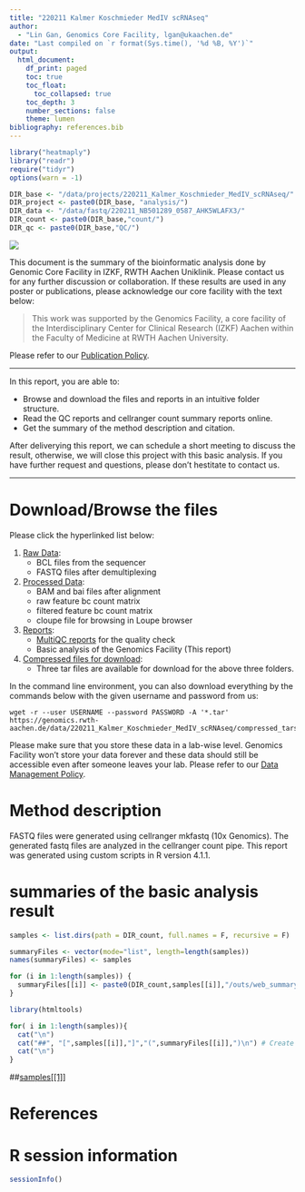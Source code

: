 ```yaml
---
title: "220211 Kalmer Koschmieder MedIV scRNAseq"
author:
  - "Lin Gan, Genomics Core Facility, lgan@ukaachen.de"
date: "Last compiled on `r format(Sys.time(), '%d %B, %Y')`"
output:
  html_document:
    df_print: paged
    toc: true
    toc_float:
      toc_collapsed: true
    toc_depth: 3
    number_sections: false
    theme: lumen
bibliography: references.bib
---
```


```r
library("heatmaply")
library("readr")
require("tidyr")
options(warn = -1)

DIR_base <- "/data/projects/220211_Kalmer_Koschmieder_MedIV_scRNAseq/"
DIR_project <- paste0(DIR_base, "analysis/")
DIR_data <- "/data/fastq/220211_NB501289_0587_AHK5WLAFX3/"
DIR_count <- paste0(DIR_base,"count/")
DIR_qc <- paste0(DIR_base,"QC/")


```


![](https://www.medizin.rwth-aachen.de/global/show_document.asp?id=aaaaaaaaaawfyoe)

This document is the summary of the bioinformatic analysis done by Genomic Core Facility in IZKF, RWTH Aachen Uniklinik. Please contact us for any further discussion or collaboration. If these results are used in any poster or publications, please acknowledge our core facility with the text below:

> This work was supported by the Genomics Facility, a core facility of the Interdisciplinary Center for Clinical Research (IZKF) Aachen within the Faculty of Medicine at RWTH Aachen University.

Please refer to our [Publication Policy](https://genomics.rwth-aachen.de/services/publication-policy/).


***

In this report, you are able to:

* Browse and download the files and reports in an intuitive folder structure.
* Read the QC reports and cellranger count summary reports online.
* Get the summary of the method description and citation.

After deliverying this report, we can schedule a short meeting to discuss the result, otherwise, we will close this project with this basic analysis. If you have further request and questions, please don't hestitate to contact us.

***

# Download/Browse the files

Please click the hyperlinked list below:

1. [Raw Data](https://genomics.rwth-aachen.de/data/220211_Kalmer_Koschmieder_MedIV_scRNAseq/1_Raw_data):
    * BCL files from the sequencer
    * FASTQ files after demultiplexing
2. [Processed Data](https://genomics.rwth-aachen.de/data/220211_Kalmer_Koschmieder_MedIV_scRNAseq/2_Processed_data):
    * BAM and bai files after alignment
    * raw feature bc count matrix 
    * filtered feature bc count matrix
    * cloupe file for browsing in Loupe browser
3. [Reports](https://genomics.rwth-aachen.de/data/220211_Kalmer_Koschmieder_MedIV_scRNAseq/3_Reports):
    * [MultiQC reports](https://genomics.rwth-aachen.de/data/220211_Kalmer_Koschmieder_MedIV_scRNAseq/3_Reports/multiqc/multiqc_report.html) for the quality check
    * Basic analysis of the Genomics Facility (This report)
4. [Compressed files for download](https://genomics.rwth-aachen.de/data/220211_Kalmer_Koschmieder_MedIV_scRNAseq/compressed_tars):
    * Three tar files are available for download for the above three folders.

In the command line environment, you can also download everything by the commands below with the given username and password from us:

```
wget -r --user USERNAME --password PASSWORD -A '*.tar' https://genomics.rwth-aachen.de/data/220211_Kalmer_Koschmieder_MedIV_scRNAseq/compressed_tars
```

Please make sure that you store these data in a lab-wise level. Genomics Facility won't store your data forever and these data should still be accessible even after someone leaves your lab. Please refer to our [Data Management Policy](https://genomics.rwth-aachen.de/services/data-management-policy/).

# Method description

FASTQ files were generated using cellranger mkfastq (10x Genomics). The generated fastq files are analyzed in the cellranger count pipe. This report was generated using custom scripts in R version 4.1.1. 


# summaries of the basic analysis result

```r

samples <- list.dirs(path = DIR_count, full.names = F, recursive = F)

summaryFiles <- vector(mode="list", length=length(samples))
names(summaryFiles) <- samples

for (i in 1:length(samples)) {
  summaryFiles[[i]] <- paste0(DIR_count,samples[[i]],"/outs/web_summary.html")
}

```

```r
library(htmltools)

for( i in 1:length(samples)){
  cat("\n") 
  cat("##", "[",samples[[i]],"]","(",summaryFiles[[i]],")\n") # Create links to the summary reports
  cat("\n")
}
```

##[samples[[1]]](summaryFiles[[1]])

# References

<div id="refs"></div>


# R session information

```r
sessionInfo()
```

